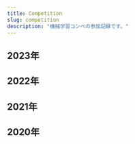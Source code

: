 ```yaml
---
title: Competition
slug: competition
description: "機械学習コンペの参加記録です。"
---
```


## 2023年

<div class="grid lg:grid-cols-2 gap-3">

<Competition
    title="IceCube - Neutrinos in Deep Ice 🥉"
    description="テーブルデータ、グラフデータ、時系列データ、回帰"
    image="/activity/233083637-0c4127c3-86e9-4850-8c1c-ed7eb83c6985.png"
    compe_url="https://www.kaggle.com/competitions/icecube-neutrinos-in-deep-ice"
    github_url="https://github.com/IMOKURI/kaggle-ice-cube"
    />

</div>


## 2022年

<div class="grid lg:grid-cols-2 gap-3">

<Competition
    title="Ubiquant Market Prediction"
    description="テーブルデータ、時系列データ、回帰、ピアソン相関係数"
    image="/activity/20230216140346.png"
    compe_url="https://www.kaggle.com/competitions/ubiquant-market-prediction"
    github_url="https://github.com/IMOKURI/ubiquant-market-prediction"
    />

<Competition
    title="Open Problems - Multimodal Single-Cell Integration 🥈"
    description="テーブルデータ、回帰、マルチラベル、ピアソン相関係数"
    image="/activity/20230216125357.png"
    compe_url="https://www.kaggle.com/competitions/open-problems-multimodal"
    github_url="https://github.com/IMOKURI/kaggle-multimodal-single-cell-integration"
    solution_url="/blog/2022/11/kaggle-multimodal-single-cell-integration/"
    />

</div>


## 2021年

<div class="grid lg:grid-cols-2 gap-3">

<Competition
    title="Cassava Leaf Disease Classification 🥈"
    description="画像データ、分類、正解率"
    image="/activity/20230216125413.png"
    compe_url="https://www.kaggle.com/c/cassava-leaf-disease-classification"
    github_url="https://github.com/IMOKURI/Cassava-Leaf-Disease-Classification"
    solution_url="https://www.kaggle.com/c/cassava-leaf-disease-classification/discussion/220599"
    />

<Competition
    title="#11 [初心者歓迎! / 画像編] atmaCup"
    description="画像データ、分類、RMSE"
    image="/activity/20230216125447.png"
    compe_url="https://www.guruguru.science/competitions/17"
    github_url="https://github.com/IMOKURI/atmacup11"
    />

<Competition
    title="Hungry Geese 🥇"
    description="強化学習"
    image="/activity/20230216140356.png"
    compe_url="https://www.kaggle.com/c/hungry-geese"
    github_url="https://github.com/IMOKURI/Hungry-Geese"
    solution_url="https://www.kaggle.com/c/hungry-geese/discussion/263690"
    />

<Competition
    title="医学論文の自動仕分けチャレンジ"
    description="自然言語処理、分類、F Beta Score"
    image="/activity/20230216125541.png"
    compe_url="https://signate.jp/competitions/471"
    github_url="https://github.com/IMOKURI/signate-471"
    />

<Competition
    title="chaii - Hindi and Tamil Question Answering 🥉"
    description="自然言語処理、QA、Jaccard score"
    image="/activity/20230216125608.png"
    compe_url="https://www.kaggle.com/c/chaii-hindi-and-tamil-question-answering"
    github_url="https://github.com/IMOKURI/chaii-Hindi-and-Tamil-QA"
    />

<Competition
    title="PetFinder.my - Pawpularity Contest 🥉"
    description="画像スコアリング、回帰、RMSE"
    image="/activity/20230216125628.png"
    compe_url="https://www.kaggle.com/c/petfinder-pawpularity-score"
    github_url="https://github.com/IMOKURI/petfinder-pawpularity-score"
    />

</div>


## 2020年

<div class="grid lg:grid-cols-2 gap-3">

<Competition
    title="【第1回 Beginner限定コンペ】銀行の顧客ターゲティング"
    description="テーブルデータ、回帰、AUC"
    image="/activity/20230216125645.png"
    compe_url="https://signate.jp/competitions/292"
    github_url="https://github.com/IMOKURI/signate-292"
    solution_url="/blog/2020/09/signate-292/"
    />

<Competition
    title="Mechanisms of Action (MoA) Prediction"
    description="テーブルデータ、分類、マルチラベル、Log Loss"
    image="/activity/20230216125707.png"
    compe_url="https://www.kaggle.com/c/lish-moa"
    github_url="https://github.com/IMOKURI/kaggle-lish-moa"
    solution_url="/blog/2020/12/kaggle-lish-moa/"
    />

</div>
